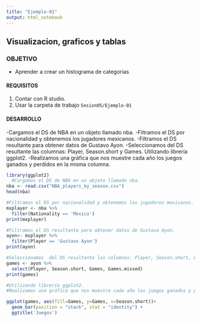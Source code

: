 ```yaml
---
title: "Ejemplo-01"
output: html_notebook
---
```


## Visualizacion, graficos y tablas

### OBJETIVO
- Aprender a crear un histograma de categorias 

#### REQUISITOS
1. Contar con R studio.
1. Usar la carpeta de trabajo `Sesion05/Ejemplo-01`

#### DESARROLLO

-Cargamos el DS de NBA en un objeto llamado nba.
-Filtramos el DS por nacionalidad y obtenemos los jugadores mexicanos.
-Filtramos el DS resultante para obtener datos de Gustavo Ayon.
-Seleccionamos  del DS resultante las columnas: Player, Season.short y Games.
Utilizando librería ggplot2.
-Realizamos una gráfica que nos muestre cada año los juegos ganados y perdidos en la misma columna.


```r
library(ggplot2)
  #Cargamos el DS de NBA en un objeto llamado nba.
nba <- read.csv("NBA_players_by_season.csv")
head(nba)
```

```r
#Filtramos el DS por nacionalidad y obtenemos los jugadores mexicanos.
mxplayer <- nba %>% 
  filter(Nationality == 'Mexico')
print(mxplayer)
```

```r
#Filtramos el DS resultante para obtener datos de Gustavo Ayon.
ayon<- mxplayer %>% 
  filter(Player == 'Gustavo Ayon')
print(ayon)
```

```r
#Seleccionamos  del DS resultante las columnas: Player, Season.short, Games y Games.missed
games <- ayon %>% 
  select(Player, Season.short, Games, Games.missed)
print(games)
```

```r
#Utilizando librería ggplot2.
#Realizamos una gráfica que nos muestre cada año los juegos ganados y perdidos en la misma columna.

ggplot(games, aes(fill=Games, y=Games, x=Season.short))+
  geom_bar(position = "stack", stat = "identity") +
  ggtitle('Juegos')
```
 
